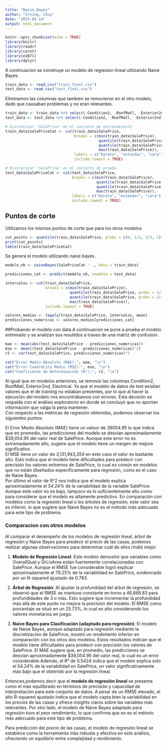 ```yaml
---
title: "Naive_Bayes"
author: "Irving, Chuy"
date: "2025-03-14"
output: html_document
---
```


```r
knitr::opts_chunk$set(echo = TRUE)
library(knitr)
library(readr)
library(caret)
library(e1071)
library(dplyr)
```

A continuacion se construye un modelo de regresion lineal utilizando Naive Bayes.
```r
train_data <- read_csv("train_final.csv")
test_data <- read.csv("test_final.csv")
```

Eliminamos las columnas que tambien se removieron en el otro modelo, dado que causaban problemas y no eran relevantes.

```r
train_data <- train_data %>% select(-Condition2, -RoofMatl, -Exterior2nd, -Electrical)
test_data <- test_data %>% select(-Condition2, -RoofMatl, -Exterior2nd, -Electrical)
```


```r
# Discretizar 'SalePrice' en el conjunto de entrenamiento
train_data$SalePriceCat <- cut(train_data$SalePrice,
                               breaks = c(min(train_data$SalePrice),
                                          quantile(train_data$SalePrice, probs = 1/3),
                                          quantile(train_data$SalePrice, probs = 2/3),
                                          max(train_data$SalePrice)),
                               labels = c("barata", "estandar", "cara"),
                               include.lowest = TRUE)

# Discretizar 'SalePrice' en el conjunto de prueba
test_data$SalePriceCat <- cut(test_data$SalePrice, 
                              breaks = c(min(train_data$SalePrice), 
                                         quantile(train_data$SalePrice, probs = 1/3), 
                                         quantile(train_data$SalePrice, probs = 2/3),
                                         max(train_data$SalePrice)),
                              labels = c("barata", "estandar", "cara"),
                              include.lowest = TRUE)


```

## Puntos de corte
Utilizamos los mismos puntos de corte que para los otros modelos
```r
cut_points <- quantile(train_data$SalePrice, probs = c(0, 1/3, 2/3, 1))
print(cut_points)
table(train_data$SalePriceCat)
```
Se genera el  modelo utilizando naive bayes.
```r

modelo_nb <- naiveBayes(SalePriceCat ~ ., data = train_data)

predicciones_cat <- predict(modelo_nb, newdata = test_data)

intervalos <- cut(train_data$SalePrice,
                  breaks = c(min(train_data$SalePrice),
                             quantile(train_data$SalePrice, probs = 1/3),
                             quantile(train_data$SalePrice, probs = 2/3),
                             max(train_data$SalePrice)),
                  include.lowest = TRUE)

valores_medios <- tapply(train_data$SalePrice, intervalos, mean)
predicciones_numericas <- valores_medios[predicciones_cat]
```

##Probando el modelo con data
A continuacion se pone a prueba el modelo entrenado y se analizan sus resultdos a traves de una matriz de confusion.
```r

mae <- mean(abs(test_data$SalePrice - predicciones_numericas))
mse <- mean((test_data$SalePrice - predicciones_numericas)^2)
r2 <- cor(test_data$SalePrice, predicciones_numericas)^2

cat("Error Medio Absoluto (MAE):", mae, "\n")
cat("Error Cuadrático Medio (MSE):", mse, "\n")
cat("Coeficiente de Determinación (R²):", r2, "\n")

```
Al igual que en modelos anteriores, se removió las columnas Condition2, RoofMatl, Exterior2nd, Electrical. Ya que el modelo de datos de test existían valores que el de training no estaban presentes, por lo que al hacer la ejecución del modelo nos encontrábamos con errores. Esta decisión se respalda con el análisis exploratorio en donde se concluyó que no aportan información que valga la pena mantener.  
Con respecto a las métricas de regresión obtenidas, podemos observar los siguientes puntos:  

El Error Medio Absoluto (MAE) tiene un valoor de *39054.95* lo que indica que en promedio, las predicciones del modelo se desvían aproximadamente $39,054.95 del valor real de SalePrice. Aunque este error no es extremadamente alto, sugiere que el modelo tiene un margen de mejora significativo.  
El MSE tiene un valor de *3,131,943,354* en este caso el valor es bastante alto. Esto indica que el modelo tiene dificultades para predecir con precisión los valores extremos de SalePrice, lo cual es común en modelos que no están diseñados específicamente para regresión, como es el caso de Naive Bayes.  
Por último el valor de R^2 nos indica que el modelo explica aproximadamente el *54.24%* de la variabilidad de la variable SalePrice. Aunque este valor no es bajo, tampoco es lo suficientemente alto como para considerar que el modelo es altamente predictivo. En comparación con modelos como la regresión lineal o los árboles de regresión, este valor sea es inferior, lo que sugiere que Naive Bayes no es el método más adecuado para este tipo de problema.

### Comparacion con otros modelos 

Al comparar el desempeño de los modelos de regresión lineal, árbol de regresión y Naive Bayes para predecir el precio de las casas, podemos realizar algunas observaciones para determinar cuál de ellos rindió mejor.

1. **Modelo de Regresión Lineal**: Este modelo demostró que variables como OverallQual y GrLivArea están fuertemente correlacionadas con SalePrice. Aunque el RMSE fue considerable logró explicar aproximadamente el 79.25% de la variabilidad en SalePrice, evidenciado por un R-squared ajustado de 0.783.  

2. **Árbol de Regresión**: Al ajustar la profundidad del árbol de regresión, se observó que el RMSE se mantuvo constante en torno a 46,666.83 para profundidades de 3 o más. Esto sugiere que incrementar la profundidad más allá de este punto no mejora la precisión del modelo. El RMSE como porcentaje se situó en un 25.73%, lo cual es alto considerando los valores monetarios en juego.

3. **Naive Bayes para Clasificación (adaptado para regresión)**: El modelo de Naive Bayes, aunque adaptado para regresión mediante la discretización de SalePrice, mostró un rendimiento inferior en comparación con los otros dos modelos. Estos resultados indican que el modelo tiene dificultades para predecir con precisión los valores de SalePrice. El MAE sugiere que, en promedio, las predicciones se desvían aproximadamente $39,054.95 del valor real, lo cual es un error considerable.Además, el R² de 0.5424 indica que el modelo explica solo el 54.24% de la variabilidad en SalePrice, un valor significativamente más bajo que el obtenido por la regresión lineal. 

Entonces,podemos decir que el **modelo de regresión lineal** se presenta como el más equilibrado en términos de precisión y capacidad de interpretación para este conjunto de datos. A pesar de un RMSE elevado, el alto R-squared ajustado indica que el modelo capta bien la variabilidad en los precios de las casas y ofrece insights claros sobre las variables más relevantes.  Por otro lado, el modelo de Naive Bayes adaptado para regresión tuvo el peor rendimiento, lo que confirma que no es el método más adecuado para este tipo de problema.


Para predicción del precio de las casas, el modelo de regresión lineal se establece como la herramienta más robusta y efectiva en este análisis, ofreciendo un equilibrio entre complejidad y rendimiento.
